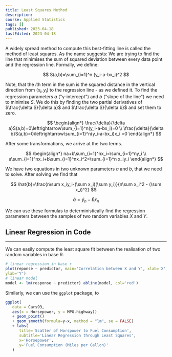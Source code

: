 ```yaml
---
title: Least Squares Method
description:
course: Applied Statistics
tags: []
published: 2023-04-18
lastEdited: 2023-04-18
---
```


A widely spread method to compute this best-fitting line is called the method of
least squares. As the name suggests: We are trying to find the line that
minimises the sum of squared deviation between every data point and the
regression line. Formally, we define:

$$
S(a,b)=\sum_{i=1}^n (y_i-a-bx_i)^2
$$

Note, that the $i$th term in the sum is the squared distance in the vertical
direction from $(x_i,y_i)$ to the regression line - as we defined it. To find
the regression parameters $a$ ("y-intercept") and $b$ ("slope of the line") we
need to minimise $S$. We do this by finding the two partial derivatives of
$\frac{\delta S}{\delta a}$ and $\frac{\delta S}{\delta b}$ and set them to
zero.

$$
\begin{align*}
   \frac{\delta}{\delta a}S(a,b)=0\leftrightarrow\sum_{i=1}^n(y_i-a-bx_i)=0 \\
   \frac{\delta}{\delta b}S(a,b)=0\leftrightarrow\sum_{i=1}^n(y_i-a-bx_i)x_i =0
\end{align*}
$$

After some transformations, we arrive at the two terms.

$$
\begin{align*}
   na+b\sum_{i=1}^nx_i=\sum_{i=1}^ny_i \\
   a\sum_{i=1}^nx_i+b\sum_{i=1}^nx_i^2=\sum_{i=1}^n x_iy_i
\end{align*}
$$

We have two equations in two unknown parameters $a$ and $b$, that we need to
solve. After solving we find that

$$
\hat{b}=\frac{n\sum x_iy_i-(\sum x_i)(\sum y_i)}{n\sum x_i^2 - (\sum x_i)^2}
$$

$$
\hat{a}=\hat{y}_n-\hat{b}\hat{x}_n
$$

We can use these formulas to deterministically find the regression parameters
between the samples of two random variables $X$ and $Y$.

## Linear Regression in Code

---

We can easily compute the least square fit between the realisation of two random
variables in base R.

```r
# linear regression in base r
plot(reponse ~ predictor, main='Correlation between X and Y', xlab='X',
ylab='Y')
# linear model
model <- lm(response ~ predictor) abline(model, col='red')
```

Similarly, we can use the `ggplot` package, to

```r
ggplot(
   data = Cars93,
   aes(x = Horsepower, y = MPG.highway))
   + geom_point()
   + geom_smooth(formula=y~x, method = "lm", se = FALSE)
   + labs(
      title='Scatter of Horspower to Fuel Consumption',
      subtitle='Linear Regression through Least Squares',
      x='Horsepower',
      y='Fuel Consumption (Miles per Gallon)'
   )
```
